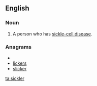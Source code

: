 ==English==
===Noun===
{{en-noun}}
# {{medicine|informal}} A person who has [[sickle-cell disease]].

===Anagrams===
* {{alphagram|ceiklrs}}
* [[lickers#English|lickers]]
* [[slicker#English|slicker]]

[[ta:sickler]]